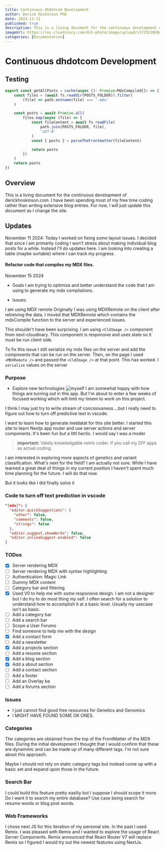 ```yaml
---
title: Continuous dhdotcom Development
author: Derick Hoskinson PhD
date: 2024-11-11
published: true
description: This is a living document for the continuous development of derickhoskinson.com. I have been spending most of my free time coding rather than writing extensive blog entries. For now, I will just update this document as I change the site.
imageUrl: https://res.cloudinary.com/dch-photo/image/upload/v1729130284/personal_blog_2024/webapplarge_nejswq.png
categories: [Documentation]
---
```


# Continuous dhdotcom Development


<MDXButton message="my button"/>


## Testing

```typescript
export const getAllPosts = cache(async (): Promise<MdxCompiled[]> => {
    const files = (await fs.readdir(POSTS_FOLDER)).filter(
        (file) => path.extname(file) === '.mdx'
    )

    const posts = await Promise.all(
        files.map(async (file) => {
            const fileContent = await fs.readFile(
                path.join(POSTS_FOLDER, file),
                'utf-8'
            )
            const { posts } = parseTheFrontmatter(fileContent)

            return posts
        })
    )
    return posts
})
```
## Overview

This is a living document for the continuous development of derickhoskinson.com. I have been spending most of my free time coding rather than writing extensive blog entries. For now, I will just update this document as I change the site.

## Updates

November 11 2024: Today I worked on fixing some layout issues. I decided that since I am primarily coding I won't stress about making individual blog posts for a while. Instead I'll do updates here. I am looking into creating a table (maybe sortable) where I can track my progress.


#### Refactor code that compiles my MDX files.

November 15 2024

- Goals
I am trying to optimize and better understand the code that I am using to generate my mdx compliations.

- Issues:

I am using MDX remote
Originally I was using MDXRemote on the client after retreiving the data. I moved that MDXRemote which contains the mdxCompile function to the server and experienced issues.

This shouldn't have been surprising. I am using ```<CldImage />``` component from next-cloudinary. This component is responsive and uses state so it must be run client side.

To fix this issue I still serialize my mdx files on the server and add the compnoents that can be run on the server.  Then, on the page I used ```<MDXRemote />``` and passed the ```<CldImage />```  at that point.  This has worked.
I  ```serialize``` values on the server

### Purpose

- Explore new technologies
![myself](https://res.cloudinary.com/dch-photo/image/upload/v1731554528/dh-com/DerickTrain1_j4grbg.jpg)
I am somewhat happy with how things are turning out in this app. But I'm about to enter a few weeks of focused working which will limit my timem to work on this project.

I think I may just try to write stream of concsiousness....but I really need to figure out how to turn off predictive text in vscode.

I want to learn how to generate metdatat for this site better. I started this site to learn Nextjs app router and use server actions and server components. It's been fun but a littl hectic. I would say I was a moder
> **important:** Vately knowledgable remix coder. If you call my DIY apps as actual coding.

I am interested in exploring more aspects of genetics and variant classification. What's next for the field? I am actually not sure. While I have learned a great deal of things in my current position I haven't spent much time planning for the future. I will do that now.

But it looks like I did finally solve it

### Code to turn off text prediction in vscode

```json
"[mdx]": {
  "editor.quickSuggestions": {
    "other": false,
    "comments": false,
    "strings": false
  },
  "editor.suggest.showWords": false,
  "editor.inlineSuggest.enabled": false
}
```

### TODos

- [x] Server rendering MDX
- [ ] Server rendering MDX with syntax highlighting
- [ ] Authentication: Magic Link
- [ ] Dummy MDX content
- [ ] Category bar and filtering
- [x] Used V0 to help me with some responsive design. I am not a designer but I do try to do most thing my self. I often search for a solution to understand how to accomplish it at a basic level. Usually my usecase isn't as basic.
- [ ] Add a category bar
- [ ] Add a search bar
- [ ] Scope a User Forums
- [ ] Find someone to help me with the design
- [x] Add a contact form
- [ ] Add a newsletter
- [x] Add a projects section
- [ ] Add a resume section
- [x] Add a blog section
- [x] Add a about section
- [ ] Add a contact section
- [ ] Add a footer
- [ ] Add an Overlay ba
- [ ] Add a forums section

### Issues

- I just cannot find good free resources for Genetics and Genomics
- I MIGHT HAVE FOUND SOME OK ONES.

### Categories

The categories are obtained from the top of the FrontMatter of the MDX files. During the initial development I thought that I would confirm that these are dynammic and can be made up of many different tags. I'm not sure about this approach.

Maybe I should not rely on static category tags but instead come up with a basic set and expand upon those in the future.

### Search Bar

I could build this feature pretty easiliy but I suppose I should scope it more. Do I want it to search my entire database? Use case being search for resume words or blog post words.

### Web Frameworks

I chose next JS for this iteration of my personal site. In the past I used Remix. I was pleased with Remix and I wanted to explore the usage of React Server Components. Remix announced that React Router V7 will replace Remix so I figured I would try out the newest features using NextJs.

